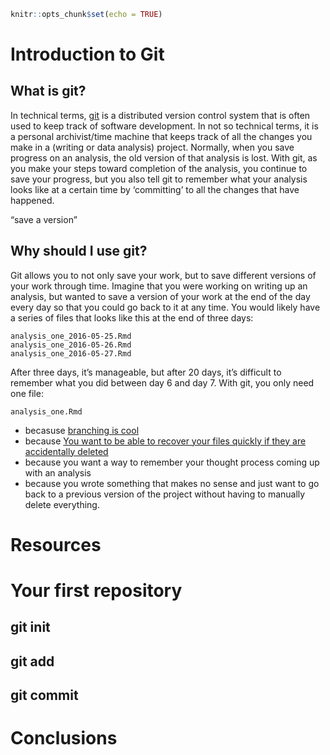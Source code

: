 ```r
knitr::opts_chunk$set(echo = TRUE)
```

# Introduction to Git



## What is git?

In technical terms, [git](https://git-scm.com/) is a distributed version control
system that is often used to keep track of software development. In not so
technical terms, it is a personal archivist/time machine that keeps track of all
the changes you make in a (writing or data analysis) project. Normally, when you
save progress on an analysis, the old version of that analysis is
lost. With git, as you make your steps toward completion of the analysis, you continue to save your progress, but you also tell git to remember what your analysis looks like at a certain time by 'committing' to all the changes that have happened. 





"save a version"

## Why should I use git?

Git allows you to not only save your work, but to save different versions of your work through time. Imagine that you were working on writing up an analysis, but wanted to save a version of your work at the end of the day every day so that you could go back to it at any time. You would likely have a series of files that looks like this at the end of three days:

```
analysis_one_2016-05-25.Rmd
analysis_one_2016-05-26.Rmd
analysis_one_2016-05-27.Rmd
```

After three days, it's manageable, but after 20 days, it's difficult to remember what you did between day 6 and day 7. With git, you only need one file:

```
analysis_one.Rmd
```


- becasuse [branching is cool](http://imgur.com/YG8In8X)
- because [You want to be able to recover your files quickly if they are accidentally deleted](https://elizabethwickes.com/2016/05/10/how-i-use-github-in-500-words/)
- because you want a way to remember your thought process coming up with an analysis
- because you wrote something that makes no sense and just want to go back to a previous version of the project without having to manually delete everything.

# Resources



# Your first repository

## git init

## git add

## git commit

# Conclusions
